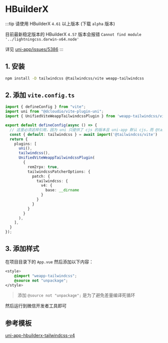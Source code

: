 
# HBuilderX

:::tip
请使用 HBuilderX `4.61` 以上版本 (下载 `alpha` 版本) 

目前最新稳定版本的 HBuilderX `4.57` 版本会报错 `Cannot find module '../lightningcss.darwin-x64.node'`

详见 [uni-app/issues/5386](https://github.com/dcloudio/uni-app/issues/5386)
:::


## 1. 安装

```bash npm2yarn
npm install -D tailwindcss @tailwindcss/vite weapp-tailwindcss
```

<Patch />

## 2. 添加 `vite.config.ts`

```ts title="vite.config.ts"
import { defineConfig } from "vite";
import uni from "@dcloudio/vite-plugin-uni";
import { UnifiedViteWeappTailwindcssPlugin } from 'weapp-tailwindcss/vite'

export default defineConfig(async () => {
  // 这里必须这样引用，因为 uni 只提供了 cjs 的版本且 uni-app 默认 cjs，而 @tailwindcss/vite 只提供了 esm 版本
  const { default: tailwindcss } = await import('@tailwindcss/vite')
  return {
    plugins: [
      uni(),
      tailwindcss(),
      UnifiedViteWeappTailwindcssPlugin(
        {
          rem2rpx: true,
          tailwindcssPatcherOptions: {
            patch: {
              tailwindcss: {
                v4: {
                  base: __dirname
                }
              }
            }
          }
        }
      ),
    ],
  }
});
```

## 3. 添加样式

在项目目录下的 `App.vue` 然后添加以下内容：

```css title="App.vue"
<style>
	@import "weapp-tailwindcss";
	@source not "unpackage";
</style>
```

> 添加 `@source not "unpackage";` 是为了避免差量编译死循环

然后运行到微信开发者工具即可

## 参考模板

[uni-app-hbuilderx-tailwindcss-v4](https://github.com/icebreaker-template/uni-app-hbuilderx-tailwindcss-v4) 